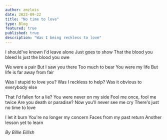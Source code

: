 ```yaml
---
author: zmzlois
date: 2023-09-22
title: "No time to love"
type: Blog
featured: true
published: true
description: "Was I being reckless to love"
---
```


I should've known
I'd leave alone
Just goes to show
That the blood you bleed
Is just the blood you owe


We were a pair
But I saw you there
Too much to bear
You were my life
But life is far away from fair


Was I stupid to love you?
Was I reckless to help?
Was it obvious to everybody else


That I'd fallen for a lie?
You were never on my side
Fool me once, fool me twice
Are you death or paradise?
Now you'll never see me cry
There's just no time to love


I let it burn
You're no longer my concern
Faces from my past return
Another lesson yet to learn


*By Billie Eillish*